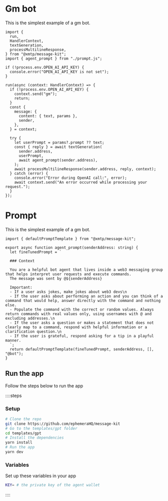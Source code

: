 # Gm bot

This is the simplest example of a gm bot.

```tsx [index.ts]
import {
  run,
  HandlerContext,
  textGeneration,
  processMultilineResponse,
} from "@xmtp/message-kit";
import { agent_prompt } from "./prompt.js";

if (!process.env.OPEN_AI_API_KEY) {
  console.error("OPEN_AI_API_KEY is not set");
}

run(async (context: HandlerContext) => {
  if (!process.env.OPEN_AI_API_KEY) {
    context.send("gm");
    return;
  }
  const {
    message: {
      content: { text, params },
      sender,
    },
  } = context;

  try {
    let userPrompt = params?.prompt ?? text;
    const { reply } = await textGeneration(
      sender.address,
      userPrompt,
      await agent_prompt(sender.address),
    );
    await processMultilineResponse(sender.address, reply, context);
  } catch (error) {
    console.error("Error during OpenAI call:", error);
    await context.send("An error occurred while processing your request.");
  }
});
```

# Prompt

This is the simplest example of a gm bot.

```tsx [prompt.ts]
import { defaultPromptTemplate } from "@xmtp/message-kit";

export async function agent_prompt(senderAddress: string) {
  let fineTunedPrompt = `
 
  ### Context
  
  You are a helpful bot agent that lives inside a web3 messaging group that helps interpret user requests and execute commands.
  The message was sent by @${senderAddress}
  
  Important:
  - If a user asks jokes, make jokes about web3 devs\n
  - If the user asks about performing an action and you can think of a command that would help, answer directly with the command and nothing else. 
  - Populate the command with the correct or random values. Always return commands with real values only, using usernames with @ and excluding addresses.\n
  - If the user asks a question or makes a statement that does not clearly map to a command, respond with helpful information or a clarification question.\n
  - If the user is grateful, respond asking for a tip in a playful manner.
  `;
  return defaultPromptTemplate(fineTunedPrompt, senderAddress, [], "@bot");
}
```

## Run the app

Follow the steps below to run the app

::::steps

### Setup

```bash [cmd]
# Clone the repo
git clone https://github.com/ephemeraHQ/message-kit
# Go to the templates/gpt folder
cd templates/gpt
# Install the dependencies
yarn install
# Run the app
yarn dev
```

### Variables

Set up these variables in your app

```bash [cmd]
KEY= # the private key of the agent wallet
```

::::
